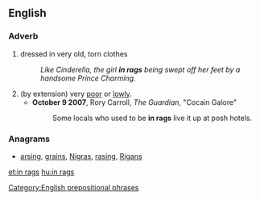 ==English==

===Adverb===
{{en-adv|head=[[in]] [[rags]]|-}}

# dressed in very old, torn clothes
#: ''Like Cinderella, the girl '''in rags''' being swept off her feet by a handsome Prince Charming.''
#(by extension) very [[poor]] or [[lowly]].
#* '''October 9 2007''',  Rory Carroll, ''The Guardian'', "Cocain Galore"
#*: Some locals who used to be '''in rags''' live it up at posh hotels.

===Anagrams===
* [[arsing#English|arsing]], [[grains#English|grains]], [[Nigras#English|Nigras]], [[rasing#English|rasing]], [[Rigans#English|Rigans]]

[[Category:English prepositional phrases]]

[[et:in rags]]
[[hu:in rags]]